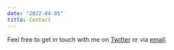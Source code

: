 ```yaml
---
date: "2022-04-05"
title: Contact
---
```


Feel free to get in touch with me on [Twitter](https://twitter.com/EliHalbreich) or via [email](mailto:Eli.Halbreich@tufts.edu).